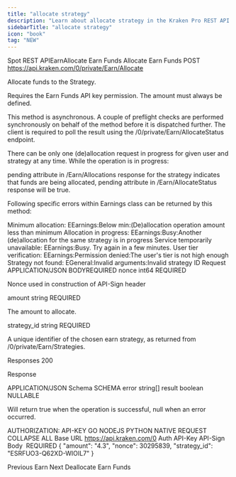 ```yaml
---
title: "allocate strategy"
description: "Learn about allocate strategy in the Kraken Pro REST API."
sidebarTitle: "allocate strategy"
icon: "book"
tag: "NEW"
---
```

Spot REST APIEarnAllocate Earn Funds
Allocate Earn Funds
POST
https://api.kraken.com/0/private/Earn/Allocate

Allocate funds to the Strategy.

Requires the Earn Funds API key permission. The amount must always be defined.

This method is asynchronous. A couple of preflight checks are performed synchronously on behalf of the method before it is dispatched further. The client is required to poll the result using the /0/private/Earn/AllocateStatus endpoint.

There can be only one (de)allocation request in progress for given user and strategy at any time. While the operation is in progress:

pending attribute in /Earn/Allocations response for the strategy indicates that funds are being allocated,
pending attribute in /Earn/AllocateStatus response will be true.

Following specific errors within Earnings class can be returned by this method:

Minimum allocation: EEarnings:Below min:(De)allocation operation amount less than minimum
Allocation in progress: EEarnings:Busy:Another (de)allocation for the same strategy is in progress
Service temporarily unavailable: EEarnings:Busy. Try again in a few minutes.
User tier verification: EEarnings:Permission denied:The user's tier is not high enough
Strategy not found: EGeneral:Invalid arguments:Invalid strategy ID
Request​
APPLICATION/JSON
BODYREQUIRED
nonce
int64
REQUIRED

Nonce used in construction of API-Sign header

amount
string
REQUIRED

The amount to allocate.

strategy_id
string
REQUIRED

A unique identifier of the chosen earn strategy, as returned from /0/private/Earn/Strategies.

Responses​
200

Response

APPLICATION/JSON
Schema
SCHEMA
error
string[]
result
boolean
NULLABLE

Will return true when the operation is successful, null when an error occurred.

AUTHORIZATION: API-KEY
GO
NODEJS
PYTHON
NATIVE
REQUEST
COLLAPSE ALL
Base URL
https://api.kraken.com/0
Auth
API-Key
API-Sign
Body
 REQUIRED
{
  "amount": "4.3",
  "nonce": 30295839,
  "strategy_id": "ESRFUO3-Q62XD-WIOIL7"
}

Previous
Earn
Next
Deallocate Earn Funds